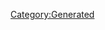 {{Database/Music/MusicInfo
 |ID=128
 |Cov=129
 |Cd=1
 |Nam=122
 |Div=122
 |Ma=1
 |SerieId=3
 |SerieLogoId=3
 |WavId=129
 |VariationId=0
 |Dsc=122
 |Strt=10
 |ValkyrieBattle=1
 |ValkyrieIntro=1
 |ValkyrieIntroSky=1
 |DivaSolo=1
 |DivaMulti=1
 |Exp=1
}}
[[Category:Generated]]
